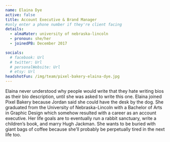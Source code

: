 ```yaml
---
name: Elaina Dye
active: false
title: Account Executive & Brand Manager
#only enter a phone number if they're client facing
details:
  - almaMater: university of nebraska-lincoln
  - pronoun: she/her
  - joinedPB: December 2017

socials:
  # facebook: Url
  # twitter: Url
  # personalWebsite: Url
  # etsy: Url
headshotFun: /img/team/pixel-bakery-elaina-dye.jpg
---
```


Elaina never understood why people would write that they hate writing bios as their bio description, until she was asked to write this one. Elaina joined Pixel Bakery because Jordan said she could have the desk by the dog. She graduated from the University of Nebraska-Lincoln with a Bachelor of Arts in Graphic Design which somehow resulted with a career as an account executive. Her life goals are to eventually run a rabbit sanctuary, write a children’s book, and marry Hugh Jackman. She wants to be buried with giant bags of coffee because she’ll probably be perpetually tired in the next life too.